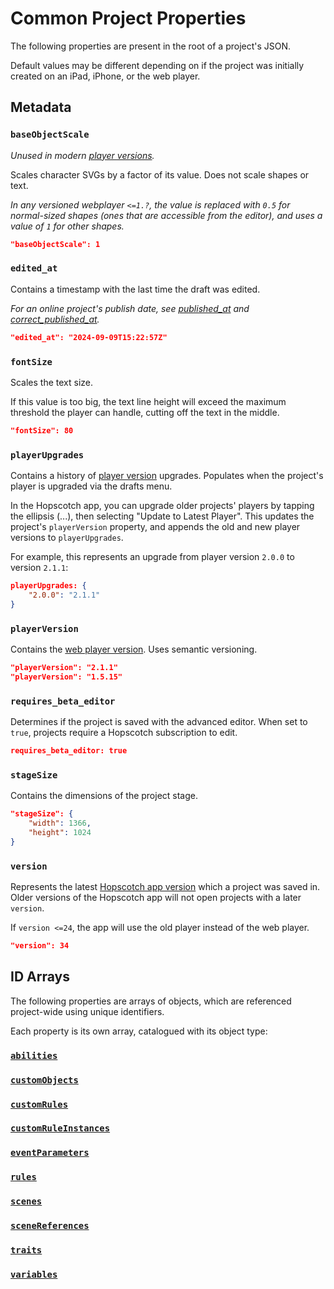 

# Common Project Properties

The following properties are present in the root of a project's JSON.

Default values may be different depending on if the project was initially created on
an iPad, iPhone, or the web player.


## Metadata

### `baseObjectScale`

<PropertyData type="number" defaultValue="1" playerVersion="<1.5.16" />

*Unused in modern [player versions](/wiki/spec/version-history#player-versions).*

Scales character SVGs by a factor of its value. Does not scale shapes or text.

*In any versioned webplayer `<=1.?`<Note note="needs research" />, the value is replaced with `0.5` for normal-sized shapes
(ones that are accessible from the editor), and uses a value of `1` for other shapes.*

```json
"baseObjectScale": 1
```


### `edited_at`

<PropertyData type="string" />

Contains a timestamp with the last time the draft was edited.

*For an online project's publish date, see [published_at](#) and [correct_published_at](#).*

```json
"edited_at": "2024-09-09T15:22:57Z"
```


### `fontSize`

<PropertyData type="number" defaultValueiPad="80" defaultValueiPhone="72" />

Scales the text size.

If this value is too big, the text line height will exceed
the maximum threshold the player can handle, cutting off the text in the middle.<Note note="needs elaboration" />

```json
"fontSize": 80
```


### `playerUpgrades`

<PropertyData type="object" defaultValue="{}" />

Contains a history of [player version](/wiki/spec/version-history#player-versions) upgrades.
Populates when the project's player is upgraded via the drafts menu.

In the Hopscotch app, you can upgrade older projects' players by tapping the ellipsis (...),
then selecting "Update to Latest Player".
This updates the project's `playerVersion` property, and appends the old and new player versions to `playerUpgrades`.

For example, this represents an upgrade from player version `2.0.0` to version `2.1.1`:

```json
playerUpgrades: {
    "2.0.0": "2.1.1"
}
```


### `playerVersion`

<PropertyData type="string" />

Contains the [web player version](/wiki/spec/version-history#player-versions). Uses semantic versioning.

```json
"playerVersion": "2.1.1"
"playerVersion": "1.5.15"
```


### `requires_beta_editor`

<PropertyData type="boolean" />

Determines if the project is saved with the advanced editor. When set to `true`,
projects require a Hopscotch subscription to edit.

```json
requires_beta_editor: true
```


### `stageSize`

<PropertyData type="object" defaultValueMobile="screen resolution" defaultValueWebEditor="1366x1024" />

Contains the dimensions of the project stage.

```json
"stageSize": {
    "width": 1366,
    "height": 1024
}
```



### `version`

<PropertyData type="number" />

Represents the latest [Hopscotch app version](/wiki/spec/version-history#app-versions) which a project was saved in.
Older versions of the Hopscotch app will not open projects with a later `version`.

If `version <=24`, the app will use the old player instead of the web player.

```json
"version": 34
```



## ID Arrays

<PropertyData type="array" />

The following properties are arrays of objects, which are referenced project-wide
using unique identifiers.

Each property is its own array, catalogued with its object type:


### [`abilities`](/wiki/spec/ability)

### [`customObjects`](/wiki/spec/custom-object)

### [`customRules`](/wiki/spec/custom-rule)

### [`customRuleInstances`](/wiki/spec/custom-rule-instance)

### [`eventParameters`](/wiki/spec/event-parameter)

### [`rules`](/wiki/spec/rule)

### [`scenes`](/wiki/spec/scene)

### [`sceneReferences`](/wiki/spec/scene-reference)

### [`traits`](/wiki/spec/trait)

### [`variables`](/wiki/spec/variable)

